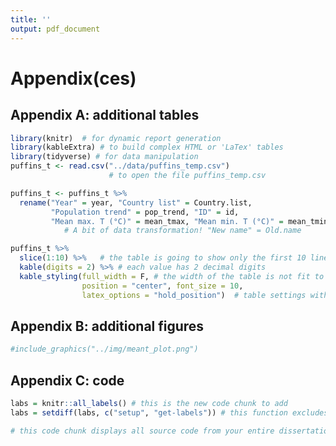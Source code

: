 ```yaml
---
title: ''
output: pdf_document
---
```

# Appendix(ces)

## Appendix A: additional tables 

```r
library(knitr)  # for dynamic report generation
library(kableExtra) # to build complex HTML or 'LaTex' tables
library(tidyverse) # for data manipulation
puffins_t <- read.csv("../data/puffins_temp.csv")
                      # to open the file puffins_temp.csv

puffins_t <- puffins_t %>%
  rename("Year" = year, "Country list" = Country.list,
         "Population trend" = pop_trend, "ID" = id,
         "Mean max. T (°C)" = mean_tmax, "Mean min. T (°C)" = mean_tmin)  
            # A bit of data transformation! "New name" = Old.name
```

```r
puffins_t %>%
  slice(1:10) %>%   # the table is going to show only the first 10 lines (a sample of the data set)
  kable(digits = 2) %>% # each value has 2 decimal digits
  kable_styling(full_width = F, # the width of the table is not fit to the width of the page
                position = "center", font_size = 10,
                latex_options = "hold_position")  # table settings with the kableExtra package
```	

\newpage

## Appendix B: additional figures

```r

#include_graphics("../img/meant_plot.png") 
```
\newpage

## Appendix C: code

```r
labs = knitr::all_labels() # this is the new code chunk to add
labs = setdiff(labs, c("setup", "get-labels")) # this function excludes the code chunk with the label "setup" from being displayed.
```

```r
# this code chunk displays all source code from your entire dissertation document (that you have written in .Rmd, not from your R script).
```
